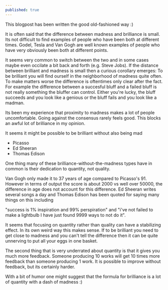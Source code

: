 ```yaml
---
published: true
---
```

This blogpost has been written the good old-fashioned way :)

It is often said that the difference between madness and brilliance is small. Its not difficult to find examples of people who have been both at different times. Godel, Tesla and Van Gogh are well known examples of people who have very obviously been both at different points.

It seems very common to switch between the two and in some cases maybe even occilate a bit back and forth (e.g. Steve Jobs). If the distance between brilliant and madness is small then a curious corollary emerges: To be brilliant you will find ourself in the neighborhood of madness quite often. To make matters worse the difference is oftentimes only clear after the fact. For example the difference between a succesful bluff and a failed bluff is not really something the bluffer can control. Either you're lucky, the bluff succeeds and you look like a genious or the bluff fails and you look like a madman.

Its been my experience that proximity to madness makes a lot of people uncomfortable. Going against the consensus rarely feels good. This blocks an awful lot of brilliance in my opinion.

It seems it might be possible to be brilliant without also being mad

- Picasso
- Ed Sheeran
- Thomas Edison

One thing many of these brilliance-without-the-madness types have in common is their dedication to quantity, not quality.

Van Gogh only made it to 37 years of age compared to Picasso's 91. However in terms of output the score is about 2000 vs well over 50000, the difference in age does not account for this difference. Ed Sheeran writes several songs a day and Thomas Edison has been quoted for saying many things on this including

"success is 1% inspiration and 99% perspiration" and "i've not failed to make a lightbulb I have just found 9999 ways to not do it".

It seems that focusing on quantity rather than quality can have a stabilizing effect. In its own weird way this makes sense. If to be brilliant you need to get close to madness and you can't tell the difference then it can be quite unnerving to put all your eggs in one basket.

The second thing that is very underrated about quantity is that it gives you much more feedback. Someone producing 10 works will get 10 times more feedback than someone producing 1 work. It is possible to improve without feedback, but its certainly harder.

With a bit of humor one might suggest that the formula for brilliance is a lot of quantity with a dash of madness :)
